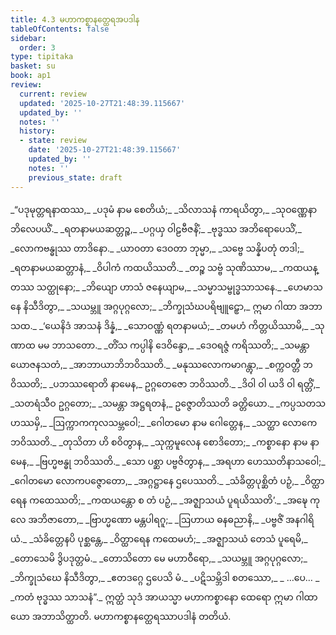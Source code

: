 ```yaml
---
title: 4.3 မဟာကစ္စာနတ္ထေရအပဒါန
tableOfContents: false
sidebar:
  order: 3
type: tipitaka
basket: su
book: ap1
review:
  current: review
  updated: '2025-10-27T21:48:39.115667'
  updated_by: ''
  notes: ''
  history:
  - state: review
    date: '2025-10-27T21:48:39.115667'
    updated_by: ''
    notes: ''
    previous_state: draft
---
```



<ReviewStatus review={frontmatter.review} showDetails={true} />

<HypothesisAnnotation frontmatter={frontmatter} />

<DynamicBreadcrumb />

<Division number="31" book="ap1" e="ch" v="20" p="93">

<Paragraph number="1107" type="verses" book="ap1">
_“ပဒုမုတ္တရနာထဿ,_  
_ပဒုမံ နာမ စေတိယံ;_  
_သိလာသနံ ကာရယိတွာ,_  
_သုဝဏ္ဏေနာဘိလေပယိံ._  

</Paragraph>

</Division>
<Division number="32" book="ap1" e="ch" v="20" p="93">

<Paragraph number="1108" type="verses" book="ap1">
_ရတနာမယဆတ္တဉ္စ,_  
_ပဂ္ဂယှ ဝါဠဗီဇနိံ;_  
_ဗုဒ္ဓဿ အဘိရောပေသိံ,_  
_လောကဗန္ဓုဿ တာဒိနော._  

</Paragraph>

</Division>
<Division number="33" book="ap1" e="ch" v="20" p="94">

<Paragraph number="1109" type="verses" book="ap1">
_ယာဝတာ ဒေဝတာ ဘုမ္မာ,_  
_သဗ္ဗေ သန္နိပတုံ တဒါ;_  
_ရတနာမယဆတ္တာနံ,_  
_ဝိပါကံ ကထယိဿတိ._  

</Paragraph>

</Division>
<Division number="34" book="ap1" e="ch" v="20" p="94">

<Paragraph number="1110" type="verses" book="ap1">
_တဉ္စ သဗ္ဗံ သုဏိဿာမ,_  
_ကထယန္တဿ သတ္ထုနော;_  
_ဘိယျော ဟာသံ ဇနေယျာမ,_  
_သမ္မာသမ္ဗုဒ္ဓသာသနေ._  

</Paragraph>

</Division>
<Division number="35" book="ap1" e="ch" v="20" p="94">

<Paragraph number="1111" type="verses" book="ap1">
_ဟေမာသနေ နိသီဒိတွာ,_  
_သယမ္ဘူ အဂ္ဂပုဂ္ဂလော;_  
_ဘိက္ခုသံဃပရိဗျူဠှော,_  
ဣမာ ဂါထာ အဘာသထ._  

</Paragraph>

</Division>
<Division number="36" book="ap1" e="ch" v="20" p="94">

<Paragraph number="1112" type="verses" book="ap1">
_‘ယေနိဒံ အာသနံ ဒိန္နံ,_  
_သောဝဏ္ဏံ ရတနာမယံ;_  
_တမဟံ ကိတ္တယိဿာမိ,_  
_သုဏာထ မမ ဘာသတော._  

</Paragraph>

</Division>
<Division number="37" book="ap1" e="ch" v="20" p="94">

<Paragraph number="1113" type="verses" book="ap1">
_တိံသ ကပ္ပါနိ ဒေဝိန္ဒော,_  
_ဒေဝရဇ္ဇံ ကရိဿတိ;_  
_သမန္တာ ယောဇနသတံ,_  
_အာဘာယာဘိဘဝိဿတိ._  

</Paragraph>

</Division>
<Division number="38" book="ap1" e="ch" v="20" p="94">

<Paragraph number="1114" type="verses" book="ap1">
_မနုဿလောကမာဂန္တွာ,_  
_စက္ကဝတ္တီ ဘဝိဿတိ;_  
_ပဘဿရောတိ နာမေန,_  
ဥဂ္ဂတေဇော ဘဝိဿတိ._  

</Paragraph>

</Division>
<Division number="39" book="ap1" e="ch" v="20" p="94">

<Paragraph number="1115" type="verses" book="ap1">
_ဒိဝါ ဝါ ယဒိ ဝါ ရတ္တိံ,_  
_သတရံသီဝ ဥဂ္ဂတော;_  
_သမန္တာ အဋ္ဌရတနံ,_  
ဥဇ္ဇောတိဿတိ ခတ္တိယော._  

</Paragraph>

</Division>
<Division number="40" book="ap1" e="ch" v="20" p="94">

<Paragraph number="1116" type="verses" book="ap1">
_ကပ္ပသတသဟဿမှိ,_  
_ဩက္ကာကကုလသမ္ဘဝေါ;_  
_ဂေါတမော နာမ ဂေါတ္တေန,_  
_သတ္ထာ လောကေ ဘဝိဿတိ._  

</Paragraph>

</Division>
<Division number="41" book="ap1" e="ch" v="20" p="94">

<Paragraph number="1117" type="verses" book="ap1">
_တုသိတာ ဟိ စဝိတွာန,_  
_သုက္ကမူလေန စောဒိတော;_  
_ကစ္စာနော နာမ နာမေန,_  
_ဗြဟ္မဗန္ဓု ဘဝိဿတိ._  

</Paragraph>

</Division>
<Division number="42" book="ap1" e="ch" v="20" p="94">

<Paragraph number="1118" type="verses" book="ap1">
_သော ပစ္ဆာ ပဗ္ဗဇိတွာန,_  
_အရဟာ ဟေဿတိနာသဝေါ;_  
_ဂေါတမော လောကပဇ္ဇောတော,_  
_အဂ္ဂဋ္ဌာနေ ဌပေဿတိ._  

</Paragraph>

</Division>
<Division number="43" book="ap1" e="ch" v="20" p="94">

<Paragraph number="1119" type="verses" book="ap1">
_သံခိတ္တပုစ္ဆိတံ ပဉှံ,_  
_ဝိတ္ထာရေန ကထေဿတိ;_  
_ကထယန္တော စ တံ ပဉှံ,_  
_အဇ္ဈာသယံ ပူရယိဿတိ’._  

</Paragraph>

</Division>
<Division number="44" book="ap1" e="ch" v="20" p="94">

<Paragraph number="1120" type="verses" book="ap1">
_အဍ္ဎေ ကုလေ အဘိဇာတော,_  
_ဗြာဟ္မဏော မန္တပါရဂူ;_  
_ဩဟာယ ဓနဓညာနိ,_  
_ပဗ္ဗဇိံ အနဂါရိယံ._  

</Paragraph>

</Division>
<Division number="45" book="ap1" e="ch" v="20" p="94">

<Paragraph number="1121" type="verses" book="ap1">
_သံခိတ္တေနပိ ပုစ္ဆန္တေ,_  
_ဝိတ္ထာရေန ကထေမဟံ;_  
_အဇ္ဈာသယံ တေသံ ပူရေမိ,_  
_တောသေမိ ဒွိပဒုတ္တမံ._  

</Paragraph>

</Division>
<Division number="46" book="ap1" e="ch" v="20" p="95">

<Paragraph number="1122" type="verses" book="ap1">
_တောသိတော မေ မဟာဝီရော,_  
_သယမ္ဘူ အဂ္ဂပုဂ္ဂလော;_  
_ဘိက္ခုသံဃေ နိသီဒိတွာ,_  
_ဧတဒဂ္ဂေ ဌပေသိ မံ._  

</Paragraph>

</Division>
<Division number="47" book="ap1" e="ch" v="20" p="95">

<Paragraph number="1123" type="verses" book="ap1">
_ပဋိသမ္ဘိဒါ စတဿော,_  
_ …ပေ… _  
_ကတံ ဗုဒ္ဓဿ သာသနံ”._  

</Paragraph>

<Paragraph number="1124" book="ap1">
ဣတ္ထံ သုဒံ အာယသ္မာ မဟာကစ္စာနော ထေရော ဣမာ ဂါထာယော အဘာသိတ္ထာတိ.

</Paragraph>
</Division>

<Paragraph number="1125" type="center" book="ap1">
မဟာကစ္စာနတ္ထေရဿာပဒါနံ တတိယံ.
</Paragraph>